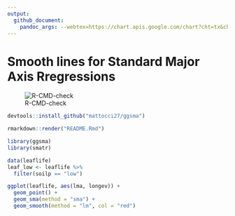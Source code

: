 ```yaml
---
output: 
  github_document:
    pandoc_args: --webtex=https://chart.apis.google.com/chart?cht=tx&chl=
---
```


# Smooth lines for Standard Major Axis Rregressions 

![R-CMD-check](https://github.com/mattocci27/ggsma/workflows/R-CMD-check/badge.svg?branch=master)

````r
devtools::install_github("mattocci27/ggsma")
````

````r
rmarkdown::render("README.Rmd")
````

```r
library(ggsma)
library(smatr)

data(leaflife)
leaf_low <- leaflife %>%
  filter(soilp == "low")

ggplot(leaflife, aes(lma, longev)) +
  geom_point() +
  geom_sma(method = "sma") +
  geom_smooth(method = "lm", col = "red") 
```
